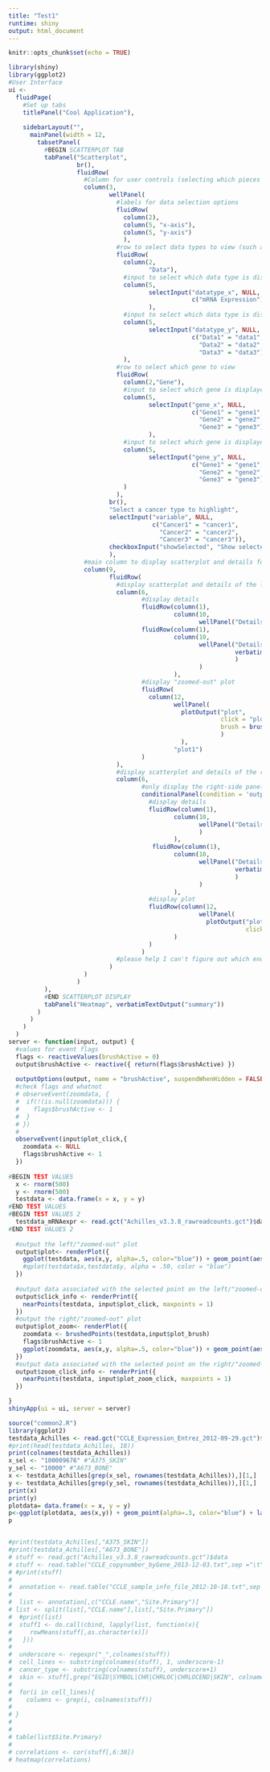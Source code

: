 ```yaml
---
title: "Test1"
runtime: shiny
output: html_document
---
```


```r
knitr::opts_chunk$set(echo = TRUE)
```

```r
library(shiny)
library(ggplot2)
#User Interface
ui <- 
  fluidPage( 
    #Set up tabs
    titlePanel("Cool Application"),
    
    sidebarLayout("",
      mainPanel(width = 12,
        tabsetPanel(
          #BEGIN SCATTERPLOT TAB
          tabPanel("Scatterplot", 
                   br(),
                   fluidRow(
                     #Column for user controls (selecting which pieces of data to view and highlight)
                     column(3,
                            wellPanel(
                              #labels for data selection options
                              fluidRow(
                                column(2),
                                column(5, "x-axis"),
                                column(5, "y-axis")
                                ),
                              #row to select data types to view (such as RNAseq or DNA copy number)
                              fluidRow(
                                column(2,
                                       "Data"),
                                #input to select which data type is displayed on the x-axis
                                column(5,
                                       selectInput("datatype_x", NULL,
                                                   c("mRNA Expression"))
                                       ),
                                #input to select which data type is displayed on the y-axis
                                column(5,
                                       selectInput("datatype_y", NULL,
                                                   c("Data1" = "data1",
                                                     "Data2" = "data2",
                                                     "Data3" = "data3")))
                                ),
                              #row to select which gene to view
                              fluidRow(
                                column(2,"Gene"),
                                #input to select which gene is displayed on the x-axis
                                column(5,
                                       selectInput("gene_x", NULL,
                                                   c("Gene1" = "gene1",
                                                     "Gene2" = "gene2",
                                                     "Gene3" = "gene3"))
                                       ),
                                #input to select which gene is displayed on the y-axis
                                column(5,
                                       selectInput("gene_y", NULL,
                                                   c("Gene1" = "gene1",
                                                     "Gene2" = "gene2",
                                                     "Gene3" = "gene3")))
                                )
                              ),
                            br(),
                            "Select a cancer type to highlight",
                            selectInput("variable", NULL,
                                        c("Cancer1" = "cancer1",
                                          "Cancer2" = "cancer2",
                                          "Cancer3" = "cancer3")),
                            checkboxInput("showSelected", "Show selected cancers only?", FALSE)
                            ),
                     #main column to display scatterplot and details for a selected point on the scatterplot)
                     column(9,
                            fluidRow(
                              #display scatterplot and details of the left plot ("zoomed-out" plot)
                              column(6, 
                                     #display details
                                     fluidRow(column(1),
                                              column(10,
                                                     wellPanel("Details 1a (cell line, cancer type)"))),
                                     fluidRow(column(1),
                                              column(10,
                                                     wellPanel("Details 1b (rnaseq info, dna copy, etc)",
                                                               verbatimTextOutput("click_info")
                                                               )
                                                     )
                                              ),
                                     #display "zoomed-out" plot
                                     fluidRow(
                                       column(12,
                                              wellPanel(
                                                plotOutput("plot",
                                                           click = "plot_click",
                                                           brush = brushOpts(id="plot_brush")
                                                           )
                                                ),
                                              "plot1")
                                     )
                              ), 
                              #display scatterplot and details of the right plot ("zoomed-in" plot)
                              column(6,
                                     #only display the right-side panel IF the user has selected some area on the left plot
                                     conditionalPanel(condition = 'output.brushActive != 0',
                                       #display details
                                       fluidRow(column(1),
                                              column(10,
                                                     wellPanel("Details a2 (cell line, cancer type)")
                                                     )
                                              ),
                                        fluidRow(column(1),
                                              column(10,
                                                     wellPanel("Details 2b (rnaseq info, dna copy, etc)",
                                                               verbatimTextOutput("zoom_click_info")
                                                               )
                                                     )
                                              ),
                                       #display plot
                                       fluidRow(column(12,
                                                     wellPanel(
                                                       plotOutput("plot_zoom",
                                                                  click = "plot_zoom_click")),"plot2")
                                              )
                                       )
                                     )
                              #please help I can't figure out which end parenthasis goes with what
                            )
                     )
                   )
          ),
          #END SCATTERPLOT DISPLAY
          tabPanel("Heatmap", verbatimTextOutput("summary"))
        )
      )
    )
  )
server <- function(input, output) {
  #values for event flags
  flags <- reactiveValues(brushActive = 0)
  output$brushActive <- reactive({ return(flags$brushActive) })
  
  outputOptions(output, name = "brushActive", suspendWhenHidden = FALSE)
  #check flags and whatnot
  # observeEvent(zoomdata, {
  #  if(!(is.null(zoomdata))) {
  #    flags$brushActive <- 1 
  #  }
  # })
  # 
  observeEvent(input$plot_click,{
    zoomdata <- NULL
    flags$brushActive <- 1
  })      
  
#BEGIN TEST VALUES
  x <- rnorm(500)
  y <- rnorm(500)
  testdata <- data.frame(x = x, y = y)
#END TEST VALUES
#BEGIN TEST VALUES 2
  testdata_mRNAexpr <- read.gct("Achilles_v3.3.8_rawreadcounts.gct")$data
#END TEST VALUES 2
  
  #output the left/"zoomed-out" plot
  output$plot<- renderPlot({ 
    ggplot(testdata, aes(x,y, alpha=.5, color="blue")) + geom_point(aes(alpha=.5, color="blue"))
    #qplot(testdata$x,testdata$y, alpha = .50, color = "blue") 
  }) 
  
  #output data associated with the selected point on the left/"zoomed-out" plot
  output$click_info <- renderPrint({
    nearPoints(testdata, input$plot_click, maxpoints = 1)
  })
  #output the right/"zoomed-out" plot
  output$plot_zoom<- renderPlot({ 
    zoomdata <- brushedPoints(testdata,input$plot_brush)
    flags$brushActive <- 1 
    ggplot(zoomdata, aes(x,y, alpha=.5, color="blue")) + geom_point(aes(alpha=.5, color="blue"))
  }) 
  #output data associated with the selected point on the right/"zoomed-in" plot
  output$zoom_click_info <- renderPrint({
    nearPoints(testdata, input$plot_zoom_click, maxpoints = 1)
  })

}
shinyApp(ui = ui, server = server)
```
```r
source("common2.R")
library(ggplot2)
testdata_Achilles <- read.gct("CCLE_Expression_Entrez_2012-09-29.gct")$data
#print(head(testdata_Achilles, 10))
print(colnames(testdata_Achilles))
x_sel <- "100009676" #"A375_SKIN"
y_sel <- "10000" #"A673_BONE"
x <- testdata_Achilles[grep(x_sel, rownames(testdata_Achilles)),][1,]
y <- testdata_Achilles[grep(y_sel, rownames(testdata_Achilles)),][1,]
print(x)
print(y)
plotdata= data.frame(x = x, y = y)
p<-ggplot(plotdata, aes(x,y)) + geom_point(alpha=.3, color="blue") + labs(x = x_sel, y = y_sel, title = "Test Scatter")
p


#print(testdata_Achilles[,"A375_SKIN"])
#print(testdata_Achilles[,"A673_BONE"])
# stuff <- read.gct("Achilles_v3.3.8_rawreadcounts.gct")$data
# stuff <- read.table("CCLE_copynumber_byGene_2013-12-03.txt",sep ="\t",header=T)
# #print(stuff)
# 
#  annotation <- read.table("CCLE_sample_info_file_2012-10-18.txt",sep ="\t",header=T)
# 
#  list <- annotation[,c("CCLE.name","Site.Primary")]
# list <- split(list[,"CCLE.name"],list[,"Site.Primary"])
#  #print(list)
#  stuff1 <- do.call(cbind, lapply(list, function(x){
#     rowMeans(stuff[,as.character(x)])
#   }))
# 
#  underscore <- regexpr("_",colnames(stuff))
#  cell_lines <- substring(colnames(stuff), 1, underscore-1)
#  cancer_type <- substring(colnames(stuff), underscore+1)
#  skin <- stuff[,grep("EGID|SYMBOL|CHR|CHRLOC|CHRLOCEND|SKIN", colnames(stuff))]
# 
#  for(i in cell_lines){
#    columns <- grep(i, colnames(stuff))
# 
# }
# 
# 
# table(list$Site.Primary)
# 
# correlations <- cor(stuff[,6:30])
# heatmap(correlations)
```
